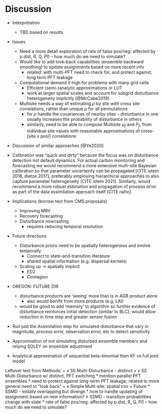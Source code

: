 # Discussion

* Interpretation
  * TBD based on results

* Issues
  * Need a more detail exploration of rate of false pos/neg: affected by p.dist, R, Q, P0 -- how much do we need to simulate?
  * Would like to add look-back capabilities (ensemble backward smoothing) to update assignments based on more recent info
    * related: with multi-PFT need to check for, and protect against, long term PFT leakage
  * Computational demand it high for problems with many grid cells
    * Efficient (semi-)analytic approximations or LUT
    * work at larger spatial scales and account for subgrid disturbance heterogeneity implicitly [@McCabe2019]
  * Multisite needs a way of estimating $\rho$ by site with cross site correlations, rather than unique $\rho$ for all permutations
    * for $\rho$ handle the covariances of nearby sites -- disturbance in one usually increases the probability of disturbance in others
    * similarly, need to be able to compose Multisite $\mu_f$ and $P_f$, from individual site values with reasonable approximations of cross-[site x pool] correlations

* Discussion of similar approaches
[@Ye2020]

* Calibration was "quick and dirty" because the focus was on disturbance detection not default dynamics. For actual carbon monitoring and forecasting we would recommend a more extensive multi-site Bayesian calibration so that parameter uncertainty can be propagated [CITE istem 2018, dietze 2017], preferably employing hierarchical approaches to also capture parameter heterogeneity [CITE istem 2021]. Similarly, would recommend a more robust estimation and propagation of process error as part of the data assimilation approach itself [CITE raiho].

* Implications  (borrow text from CMS proposals)
  * Improving MRV
  * Recovery forecasting
  * Disturbance nowcasting
    * requires reducing temporal resolution

* Future directions
  * Disturbance priors need to be spatially heterogenous and evolve temporally
    * Connect to state-and-transition literature
    * shared spatial information (e.g. dispersal kernels)
  * Scaling up -> spatially implicit
    * ED2
    * Contagion

* OREGON: FUTURE DIR
  * disturbance products are 'seeing' more than is in AGB product alone
    * also would benifit from more products (e.g. LAI)
  * would be good to add 'memory' to algorithm so further evidence of disturbance reinforces initial detection (similar to BLC); would allow reduction in time step and greater sensor fusion

* Run just the Assimilation step for simulated disturbance that vary in magnitude, process error, observation error, etc to detect sensitivity
* Approximation of not simulating disturbed ensemble members and relying SOLEY on ensemble adjustment
* Analytical approximation of sequential beta-binomial then KF vs full joint model

Leftover text from Methods:
  + x SS Multi-Disturbance - distinct
  + x SS Multi-Disturbance w/ distinct, PFT switching
      * mention parallel PFT ensembles
      * need to protect against long-term PFT leakage; related to more general need to "look back"
  + x Simple Multi-site: spatial cov
  + Future
      * SSMD - initially overlapping but diverge
        * how to handle updating of assignment based on new information?
      * SSMD - transition probabilities change with state
        * rate of false pos/neg: affected by p.dist, R, Q, P0 -- how much do we need to simulate?

